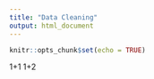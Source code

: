 ```yaml
---
title: "Data Cleaning"
output: html_document
---
```


```r
knitr::opts_chunk$set(echo = TRUE)
```

1+1
1+2